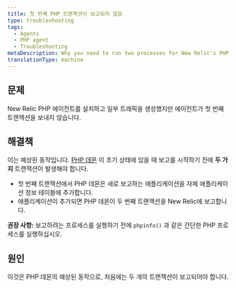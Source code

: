 ```yaml
---
title: 첫 번째 PHP 트랜잭션이 보고되지 않음
type: troubleshooting
tags:
  - Agents
  - PHP agent
  - Troubleshooting
metaDescription: Why you need to run two processes for New Relic's PHP agent to start reporting after initial installation.
translationType: machine
---
```


## 문제

New Relic PHP 에이전트를 설치하고 일부 트래픽을 생성했지만 에이전트가 첫 번째 트랜잭션을 보내지 않습니다.

## 해결책

이는 예상된 동작입니다. [PHP 데몬](/docs/agents/php-agent/getting-started/new-relic-daemon-processes) 이 초기 상태에 있을 때 보고를 시작하기 전에 **두 가지** 트랜잭션이 발생해야 합니다.

* 첫 번째 트랜잭션에서 PHP 데몬은 새로 보고하는 애플리케이션을 자체 애플리케이션 정보 테이블에 추가합니다.
* 애플리케이션이 추가되면 PHP 데몬이 두 번째 트랜잭션을 New Relic에 보고합니다.

**권장 사항:** 보고하려는 프로세스를 실행하기 전에 `phpinfo()` 과 같은 간단한 PHP 프로세스를 실행하십시오.

## 원인

이것은 PHP 데몬의 예상된 동작으로, 처음에는 두 개의 트랜잭션이 보고되어야 합니다.
